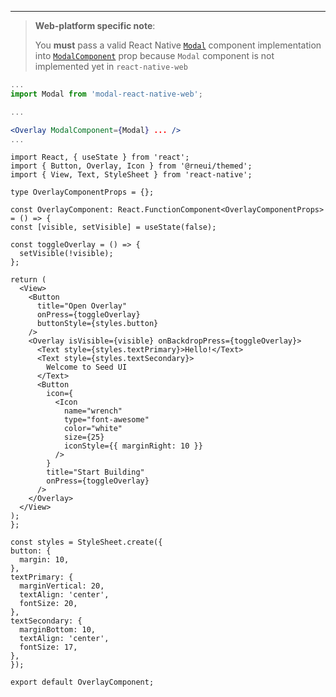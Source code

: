 <!-- To show the guide to configure the Overlay Component to a project.
This is not added as description in comments of the component so is added here. -->

---

> **Web-platform specific note**:
>
> You **must** pass a valid React Native [`Modal`](https://reactnative.dev/docs/modal) component implementation
> into [`ModalComponent`](#modalcomponent) prop because `Modal` component is not implemented yet in `react-native-web`

```jsx
...
import Modal from 'modal-react-native-web';

...

<Overlay ModalComponent={Modal} ... />
...
```

```SnackPlayer name=RNE Overlay
import React, { useState } from 'react';
import { Button, Overlay, Icon } from '@rneui/themed';
import { View, Text, StyleSheet } from 'react-native';

type OverlayComponentProps = {};

const OverlayComponent: React.FunctionComponent<OverlayComponentProps> = () => {
const [visible, setVisible] = useState(false);

const toggleOverlay = () => {
  setVisible(!visible);
};

return (
  <View>
    <Button
      title="Open Overlay"
      onPress={toggleOverlay}
      buttonStyle={styles.button}
    />
    <Overlay isVisible={visible} onBackdropPress={toggleOverlay}>
      <Text style={styles.textPrimary}>Hello!</Text>
      <Text style={styles.textSecondary}>
        Welcome to Seed UI
      </Text>
      <Button
        icon={
          <Icon
            name="wrench"
            type="font-awesome"
            color="white"
            size={25}
            iconStyle={{ marginRight: 10 }}
          />
        }
        title="Start Building"
        onPress={toggleOverlay}
      />
    </Overlay>
  </View>
);
};

const styles = StyleSheet.create({
button: {
  margin: 10,
},
textPrimary: {
  marginVertical: 20,
  textAlign: 'center',
  fontSize: 20,
},
textSecondary: {
  marginBottom: 10,
  textAlign: 'center',
  fontSize: 17,
},
});

export default OverlayComponent;
```

